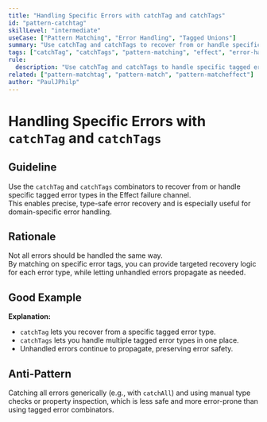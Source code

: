 ```yaml
---
title: "Handling Specific Errors with catchTag and catchTags"
id: "pattern-catchtag"
skillLevel: "intermediate"
useCase: ["Pattern Matching", "Error Handling", "Tagged Unions"]
summary: "Use catchTag and catchTags to recover from or handle specific error types in the Effect failure channel, enabling precise and type-safe error recovery."
tags: ["catchTag", "catchTags", "pattern-matching", "effect", "error-handling", "tagged-union"]
rule:
  description: "Use catchTag and catchTags to handle specific tagged error types in the Effect failure channel, providing targeted recovery logic."
related: ["pattern-matchtag", "pattern-match", "pattern-matcheffect"]
author: "PaulJPhilp"
---
```


# Handling Specific Errors with `catchTag` and `catchTags`

## Guideline

Use the `catchTag` and `catchTags` combinators to recover from or handle specific tagged error types in the Effect failure channel.  
This enables precise, type-safe error recovery and is especially useful for domain-specific error handling.

## Rationale

Not all errors should be handled the same way.  
By matching on specific error tags, you can provide targeted recovery logic for each error type, while letting unhandled errors propagate as needed.

## Good Example

<Example path="./src/pattern-catchtag.ts" />

**Explanation:**  
- `catchTag` lets you recover from a specific tagged error type.
- `catchTags` lets you handle multiple tagged error types in one place.
- Unhandled errors continue to propagate, preserving error safety.

## Anti-Pattern

Catching all errors generically (e.g., with `catchAll`) and using manual type checks or property inspection, which is less safe and more error-prone than using tagged error combinators.